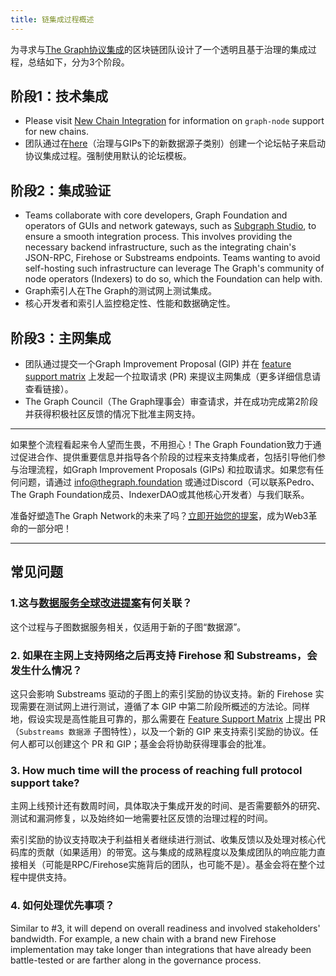 ```yaml
---
title: 链集成过程概述
---
```


为寻求与[The Graph协议集成](https://forum.thegraph.com/t/gip-0057-chain-integration-process/4468)的区块链团队设计了一个透明且基于治理的集成过程，总结如下，分为3个阶段。

## 阶段1：技术集成

- Please visit [New Chain Integration](/new-chain-integration/) for information on `graph-node` support for new chains.
- 团队通过在[here](https://forum.thegraph.com/c/governance-gips/new-chain-support/71)（治理与GIPs下的新数据源子类别）创建一个论坛帖子来启动协议集成过程。强制使用默认的论坛模板。

## 阶段2：集成验证

- Teams collaborate with core developers, Graph Foundation and operators of GUIs and network gateways, such as [Subgraph Studio](https://thegraph.com/studio/), to ensure a smooth integration process. This involves providing the necessary backend infrastructure, such as the integrating chain's JSON-RPC, Firehose or Substreams endpoints. Teams wanting to avoid self-hosting such infrastructure can leverage The Graph's community of node operators (Indexers) to do so, which the Foundation can help with.
- Graph索引人在The Graph的测试网上测试集成。
- 核心开发者和索引人监控稳定性、性能和数据确定性。

## 阶段3：主网集成

- 团队通过提交一个Graph Improvement Proposal (GIP) 并在 [feature support matrix](https://github.com/graphprotocol/indexer/blob/main/docs/feature-support-matrix.md) 上发起一个拉取请求 (PR) 来提议主网集成（更多详细信息请查看链接）。
- The Graph Council（The Graph理事会）审查请求，并在成功完成第2阶段并获得积极社区反馈的情况下批准主网支持。

---

如果整个流程看起来令人望而生畏，不用担心！The Graph Foundation致力于通过促进合作、提供重要信息并指导各个阶段的过程来支持集成者，包括引导他们参与治理流程，如Graph Improvement Proposals (GIPs) 和拉取请求。如果您有任何问题，请通过 [info@thegraph.foundation](mailto:info@thegraph.foundation) 或通过Discord（可以联系Pedro、The Graph Foundation成员、IndexerDAO或其他核心开发者）与我们联系。

准备好塑造The Graph Network的未来了吗？[立即开始您的提案](https://github.com/graphprotocol/graph-improvement-proposals/blob/main/gips/0057-chain-integration-process.md)，成为Web3革命的一部分吧！

---

## 常见问题

### 1.这与[数据服务全球改进提案](https://forum.thegraph.com/t/gip-0042-a-world-of-data-services/3761)有何关联？

这个过程与子图数据服务相关，仅适用于新的子图“数据源”。

### 2. 如果在主网上支持网络之后再支持 Firehose 和 Substreams，会发生什么情况？

这只会影响 Substreams 驱动的子图上的索引奖励的协议支持。新的 Firehose 实现需要在测试网上进行测试，遵循了本 GIP 中第二阶段所概述的方法论。同样地，假设实现是高性能且可靠的，那么需要在 [Feature Support Matrix](https://github.com/graphprotocol/indexer/blob/main/docs/feature-support-matrix.md) 上提出 PR（`Substreams 数据源` 子图特性），以及一个新的 GIP 来支持索引奖励的协议。任何人都可以创建这个 PR 和 GIP；基金会将协助获得理事会的批准。

### 3. How much time will the process of reaching full protocol support take?

主网上线预计还有数周时间，具体取决于集成开发的时间、是否需要额外的研究、测试和漏洞修复，以及始终如一地需要社区反馈的治理过程的时间。

索引奖励的协议支持取决于利益相关者继续进行测试、收集反馈以及处理对核心代码库的贡献（如果适用）的带宽。这与集成的成熟程度以及集成团队的响应能力直接相关（可能是RPC/Firehose实施背后的团队，也可能不是）。基金会将在整个过程中提供支持。

### 4. 如何处理优先事项？

Similar to #3, it will depend on overall readiness and involved stakeholders' bandwidth. For example, a new chain with a brand new Firehose implementation may take longer than integrations that have already been battle-tested or are farther along in the governance process.
